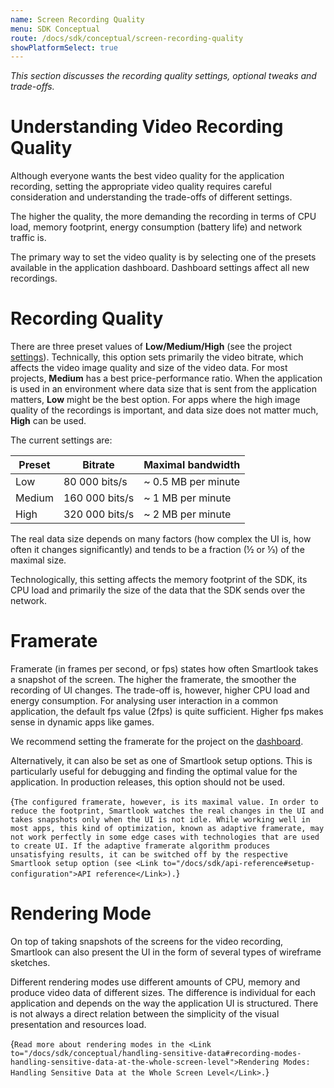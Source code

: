 ```yaml
---
name: Screen Recording Quality
menu: SDK Conceptual
route: /docs/sdk/conceptual/screen-recording-quality
showPlatformSelect: true
---
```



<Title>Screen Recording Quality</Title>

*This section discusses the recording quality settings, optional tweaks and trade-offs.*

# Understanding Video Recording Quality

Although everyone wants the best video quality for the application recording, setting the appropriate video quality requires careful consideration and understanding the trade-offs of different settings.

The higher the quality, the more demanding the recording in terms of CPU load, memory footprint, energy consumption (battery life) and network traffic is.

The primary way to set the video quality is by selecting one of the presets available in the application dashboard. Dashboard settings affect all new recordings.

# Recording Quality

There are three preset values of **Low/Medium/High** (see the project [settings](https://application.smartlook.com/settings/projects)). Technically, this option sets primarily the video bitrate, which affects the video image quality and size of the video data. For most projects, **Medium** has a best price-performance ratio. When the application is used in an environment where data size that is sent from the application matters, **Low** might be the best option. For apps where the high image quality of the recordings is important, and data size does not matter much, **High** can be used.

The current settings are:

| Preset           | Bitrate         | Maximal bandwidth         |
|------------------|-----------------|-----------------------|
| Low              |  80 000 bits/s  | ~ 0.5 MB per minute   |
| Medium           | 160 000 bits/s  | ~ 1 MB per minute     |
| High             | 320 000 bits/s  | ~ 2 MB per minute     |

The real data size depends on many factors (how complex the UI is, how often it changes significantly) and tends to be a fraction (½ or ⅓) of the maximal size.

Technologically, this setting affects the memory footprint of the SDK, its CPU load and primarily the size of the data that the SDK sends over the network.

# Framerate

Framerate (in frames per second, or fps) states how often Smartlook takes a snapshot of the screen. The higher the framerate, the smoother the recording of UI changes. The trade-off is, however, higher CPU load and energy consumption. For analysing user interaction in a common application, the default fps value (2fps) is quite sufficient. Higher fps makes sense in dynamic apps like games.

We recommend setting the framerate for the project on the [dashboard](https://application.smartlook.com/settings/projects).

Alternatively, it can also be set as one of Smartlook setup options. This is particularly useful for debugging and finding the optimal value for the application. In production releases, this option should not be used.

<TextBlock>{`
The configured framerate, however, is its maximal value. In order to reduce the footprint, Smartlook watches the real changes in the UI and takes snapshots only when the UI is not idle. While working well in most apps, this kind of optimization, known as adaptive framerate, may not work perfectly in some edge cases with technologies that are used to create UI. If the adaptive framerate algorithm produces unsatisfying results, it can be switched off by the respective Smartlook setup option (see <Link to="/docs/sdk/api-reference#setup-configuration">API reference</Link>).
`}</TextBlock>

# Rendering Mode

On top of taking snapshots of the screens for the video recording, Smartlook can also present the UI in the form of several types of wireframe sketches.

Different rendering modes use different amounts of CPU, memory and produce video data of different sizes. The difference is individual for each application and depends on the way the application UI is structured. There is not always a direct relation between the simplicity of the visual presentation and resources load.

<TextBlock>{`
Read more about rendering modes in the <Link to="/docs/sdk/conceptual/handling-sensitive-data#recording-modes-handling-sensitive-data-at-the-whole-screen-level">Rendering Modes: Handling Sensitive Data at the Whole Screen Level</Link>.
`}</TextBlock>

